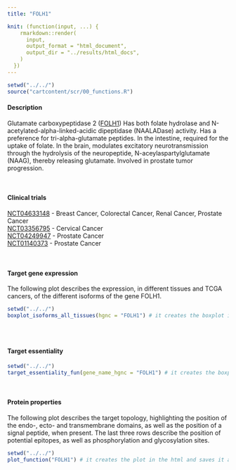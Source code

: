 ```yaml
---
title: "FOLH1"

knit: (function(input, ...) {
    rmarkdown::render(
      input,
      output_format = "html_document",
      output_dir = "../results/html_docs",
    )
  })
---
```

<style>
  .scrollingplot{
      overflow-x:scroll;
      white-space: nowrap;
  }

  .scrollingplot img{
     max-width: 40cm;
  }

</style>

```r
setwd("../../")
source("cartcontent/scr/00_functions.R")
```


<h4>Description</h4>
Glutamate carboxypeptidase 2 ([FOLH1](https://www.uniprot.org/uniprot/Q04609)) Has both folate hydrolase and N-acetylated-alpha-linked-acidic dipeptidase (NAALADase) activity. Has a preference for tri-alpha-glutamate peptides. In the intestine, required for the uptake of folate. In the brain, modulates excitatory neurotransmission through the hydrolysis of the neuropeptide, N-aceylaspartylglutamate (NAAG), thereby releasing glutamate. Involved in prostate tumor progression.

<br> 

<h4>Clinical trials</h4>
[NCT04633148](https://clinicaltrials.gov/ct2/show/NCT04633148) - Breast Cancer, Colorectal Cancer, Renal Cancer, Prostate Cancer <br>
[NCT03356795](https://clinicaltrials.gov/ct2/show/NCT03356795) - Cervical Cancer <br> 
[NCT04249947](https://clinicaltrials.gov/ct2/show/NCT04249947) - Prostate Cancer <br>
[NCT01140373](https://clinicaltrials.gov/ct2/show/NCT01140373) - Prostate Cancer <br>

<br>

<h4>Target gene expression</h4>
The following plot describes the expression, in different tissues and TCGA cancers, of the different isoforms of the gene FOLH1.
<div class="scrollingplot">
```r
setwd("../../")
boxplot_isoforms_all_tissues(hgnc = "FOLH1") # it creates the boxplot in the html and saves it as .pdf in the plot/isoform_expression folder
```
</div>
<br>

<h4>Target essentiality</h4>
```r
setwd("../../")
target_essentiality_fun(gene_name_hgnc = "FOLH1") # it creates the boxplot in the html and saves it as .pdf in the plot/target_essentiality folder
```

<br>

<h4>Protein properties</h4>
The following plot describes the target topology, highlighting the position of the endo-, ecto- and transmembrane domains, as well as the position of a signal peptide, when present. 
The last three rows describe the position of potential epitopes, as well as phosphorylation and glycosylation sites. 
```r
setwd("../../")
plot_function("FOLH1") # it creates the plot in the html and saves it as .pdf in the plot/protein_properties folder
```